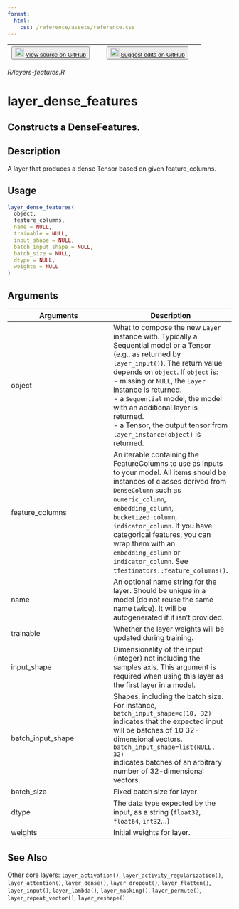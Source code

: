 ```yaml
---
format:
  html:
    css: /reference/assets/reference.css
---
```


| <button class="button"> ![](/reference/assets/GitHub-Mark-32px.png){width="20"} [View source on GitHub](https://github.com/rstudio/keras//blob/main/R/layers-features.R) </button> | <button class="button"> ![](/reference/assets/GitHub-Mark-32px.png){width="20"} [Suggest edits on GitHub](https://github.com/rstudio/keras//edit/main/R/layers-features.R) </button> |
|:------------------------------:|:--------------------------------------:|

*R/layers-features.R*

# layer_dense_features

## Constructs a DenseFeatures.

## Description
A layer that produces a dense Tensor based on given feature_columns. 


## Usage
```r
layer_dense_features( 
  object, 
  feature_columns, 
  name = NULL, 
  trainable = NULL, 
  input_shape = NULL, 
  batch_input_shape = NULL, 
  batch_size = NULL, 
  dtype = NULL, 
  weights = NULL 
) 
```

## Arguments
|Arguments|Description|
|---|---|
| object | What to compose the new `Layer` instance with. Typically a Sequential model or a Tensor (e.g., as returned by `layer_input()`). The return value depends on `object`. If `object` is: <br>- missing or `NULL`, the `Layer` instance is returned. <br>- a `Sequential` model, the model with an additional layer is returned. <br>- a Tensor, the output tensor from `layer_instance(object)` is returned.  |
| feature_columns | An iterable containing the FeatureColumns to use as inputs to your model. All items should be instances of classes derived from `DenseColumn` such as `numeric_column`, `embedding_column`, `bucketized_column`, `indicator_column`. If you have categorical features, you can wrap them with an `embedding_column` or `indicator_column`. See `tfestimators::feature_columns()`. |
| name | An optional name string for the layer. Should be unique in a model (do not reuse the same name twice). It will be autogenerated if it isn't provided. |
| trainable | Whether the layer weights will be updated during training. |
| input_shape | Dimensionality of the input (integer) not including the samples axis. This argument is required when using this layer as the first layer in a model. |
| batch_input_shape | Shapes, including the batch size. For instance, `batch_input_shape=c(10, 32)` indicates that the expected input will be batches of 10 32-dimensional vectors. `batch_input_shape=list(NULL, 32)`<br>indicates batches of an arbitrary number of 32-dimensional vectors. |
| batch_size | Fixed batch size for layer |
| dtype | The data type expected by the input, as a string (`float32`, `float64`, `int32`...) |
| weights | Initial weights for layer. |






## See Also
Other core layers:  `layer_activation()`, `layer_activity_regularization()`, `layer_attention()`, `layer_dense()`, `layer_dropout()`, `layer_flatten()`, `layer_input()`, `layer_lambda()`, `layer_masking()`, `layer_permute()`, `layer_repeat_vector()`, `layer_reshape()`

